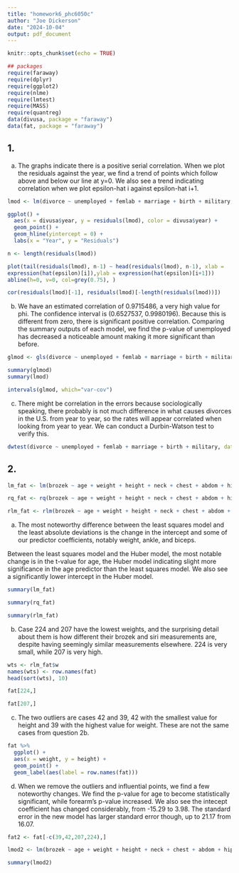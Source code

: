```yaml
---
title: "homework6_phc6050c"
author: "Joe Dickerson"
date: "2024-10-04"
output: pdf_document
---
```


```r
knitr::opts_chunk$set(echo = TRUE)
```

```r

## packages
require(faraway)
require(dplyr)
require(ggplot2)
require(nlme)
require(lmtest)
require(MASS)
require(quantreg)
data(divusa, package = "faraway")
data(fat, package = "faraway")

```

## 1. 

a. The graphs indicate there is a positive serial correlation. When we plot the residuals against the year, we find a trend of points which follow above and below our line at y=0. We also see a trend indicating correlation when we plot epsilon-hat i against epsilon-hat i+1.

```r

lmod <- lm(divorce ~ unemployed + femlab + marriage + birth + military, divusa)

ggplot() +
  aes(x = divusa$year, y = residuals(lmod), color = divusa$year) +
  geom_point() +
  geom_hline(yintercept = 0) +
  labs(x = "Year", y = "Residuals")

n <- length(residuals(lmod))

plot(tail(residuals(lmod), n-1) ~ head(residuals(lmod), n-1), xlab = 
expression(hat(epsilon)[i]),ylab = expression(hat(epsilon)[i+1]))
abline(h=0, v=0, col=grey(0.75), )

cor(residuals(lmod)[-1], residuals(lmod)[-length(residuals(lmod))])

```

b. We have an estimated correlation of 0.9715486, a very high value for phi. The confidence interval is (0.6527537, 0.9980196). Because this is different from zero, there is significant positive correlation. Comparing the summary outputs of each model, we find the p-value of unemployed has decreased a noticeable amount making it more significant than before.

```r

glmod <- gls(divorce ~ unemployed + femlab + marriage + birth + military, data = divusa, correlation = corAR1(form = ~year), method = "ML")

summary(glmod)
summary(lmod)

intervals(glmod, which="var-cov")

```

c. There might be correlation in the errors because sociologically speaking, there probably is not much difference in what causes divorces in the U.S. from year to year, so the rates will appear correlated when looking from year to year. We can conduct a Durbin-Watson test to verify this.

```r

dwtest(divorce ~ unemployed + femlab + marriage + birth + military, data = divusa)

```

## 2.

```r

lm_fat <- lm(brozek ~ age + weight + height + neck + chest + abdom + hip + thigh + knee + ankle + biceps + forearm + wrist, data = fat)

rq_fat <- rq(brozek ~ age + weight + height + neck + chest + abdom + hip + thigh + knee + ankle + biceps + forearm + wrist, data = fat)

rlm_fat <- rlm(brozek ~ age + weight + height + neck + chest + abdom + hip + thigh + knee + ankle + biceps + forearm + wrist, data = fat)

```

a. The most noteworthy difference between the least squares model and the least absolute deviations is the change in the intercept and some of our predictor coefficients, notably weight, ankle, and biceps. 

Between the least squares model and the Huber model, the most notable change is in the t-value for age, the Huber model indicating slight more significance in the age predictor than the least squares model. We also see a significantly lower intercept in the Huber model.

```r

summary(lm_fat)

summary(rq_fat)

summary(rlm_fat)

```

b. Case 224 and 207 have the lowest weights, and the surprising detail about them is how different their brozek and siri measurements are, despite having seemingly similar measurements elsewhere. 224 is very small, while 207 is very high.

```r

wts <- rlm_fat$w
names(wts) <- row.names(fat)
head(sort(wts), 10)

fat[224,]

fat[207,]

```

c. The two outliers are cases 42 and 39, 42 with the smallest value for height and 39 with the highest value for weight. These are not the same cases from question 2b. 

```r

fat %>% 
  ggplot() +
  aes(x = weight, y = height) +
  geom_point() +
  geom_label(aes(label = row.names(fat)))

```

d. When we remove the outliers and influential points, we find a few noteworthy changes. We find the p-value for age to become statistically significant, while forearm's p-value increased. We also see the intecept coefficient has changed considerably, from -15.29 to 3.98. The standard error in the new model has larger standard error though, up to 21.17 from 16.07.

```r

fat2 <- fat[-c(39,42,207,224),]

lmod2 <- lm(brozek ~ age + weight + height + neck + chest + abdom + hip + thigh + knee + ankle + biceps + forearm + wrist, data = fat2)

summary(lmod2)

```
